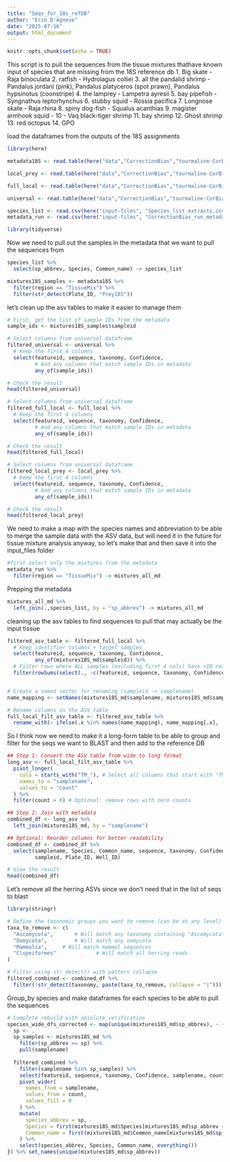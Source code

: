 ```yaml
---
title: "Seqs_for_18s_refDB"
author: "Erin D'Agnese"
date: "2025-07-16"
output: html_document
---
```


```r
knitr::opts_chunk$set(echo = TRUE)
```

This script is to pull the sequences from the tissue mixtures thathave known input of species that are missing from the 18S reference db
1. Big skate - Raja binoculata
2. ratfish - Hydrolagus colliei
3. all the pandalid shrimp - Pandalus jordani (pink), Pandalus platyceros (spot prawn), Pandalus hypsinotus (coonstripe)
4. the lamprey - Lampetra ayresii
5. bay pipefish - Syngnathus leptorhynchus
6. stubby squid - Rossia pacifica
7. Longnose skate - Raja rhina
8. spiny dog-fish - Squalus acanthias
9. magister armhook squid - 
10 - Vaq black-tiger shrimp
11. bay shrimp
12. Ghost shrimp
13. red octopus
14. GPO

load the dataframes from the outputs of the 18S assignments
```r
library(here)

metadata18S <- read.table(here("data","CorrectionBias","tourmaline-CorBias_18S_16072025","00-data","metadata.tsv"), sep = "\t", header = T, check.names = F)

local_prey <- read.table(here("data","CorrectionBias","tourmaline-CorBias_18S_16072025","02-output-dada2-pe-unfiltered","01-taxonomy-local-prey", "asv_taxa_sample_table.tsv"), sep = "\t", header = T, check.names = F)

full_local <- read.table(here("data","CorrectionBias","tourmaline-CorBias_18S_16072025","02-output-dada2-pe-unfiltered","01-taxonomy-full-local", "asv_taxa_sample_table.tsv"), sep = "\t", header = T, check.names = F)

universal <- read.table(here("data","CorrectionBias","tourmaline-CorBias_18S_16072025","02-output-dada2-pe-unfiltered","01-taxonomy-universal", "asv_taxa_sample_table.tsv"), sep = "\t", header = T, check.names = F)

species_list <- read.csv(here("input-files", "Species_list_extracts.csv"), header = T, check.names = F)
metadata_run <- read.csv(here("input-files", "CorrectionBias_run_metadata.csv"), header = T, check.names = F)
```


```r
library(tidyverse)

```

Now we need to pull out the samples in the metadata that we want to pull the sequences from
```r
species_list %>% 
  select(sp_abbrev, Species, Common_name) -> species_list

mixtures18S_samples <- metadata18S %>% 
  filter(region == "TissueMix") %>% 
  filter(str_detect(Plate_ID, "Prey18S"))

```

let's clean up the asv tables to make it easier to manage them
```r
# First, get the list of sample IDs from the metadata
sample_ids <- mixtures18S_samples$sampleid

# Select columns from universal dataframe
filtered_universal <- universal %>%
  # Keep the first 4 columns
  select(featureid, sequence, taxonomy, Confidence, 
         # And any columns that match sample IDs in metadata
         any_of(sample_ids))

# Check the result
head(filtered_universal)

```

```r
# Select columns from universal dataframe
filtered_full_local <- full_local %>%
  # Keep the first 4 columns
  select(featureid, sequence, taxonomy, Confidence, 
         # And any columns that match sample IDs in metadata
         any_of(sample_ids))

# Check the result
head(filtered_full_local)
```

```r
# Select columns from universal dataframe
filtered_local_prey <- local_prey %>%
  # Keep the first 4 columns
  select(featureid, sequence, taxonomy, Confidence, 
         # And any columns that match sample IDs in metadata
         any_of(sample_ids))

# Check the result
head(filtered_local_prey)
```

We need to make a map with the species names and abbreviation to be able to merge the sample data with the ASV data, but will need it in the future for tissue mixture analysis anyway, so let's make that and then save it into the input_files folder
```r
#first select only the mixtures from the metadata
metadata_run %>% 
  filter(region == "TissueMix") -> mixtures_all_md
```

Prepping the metadata
```r

mixtures_all_md %>% 
  left_join(.,species_list, by = "sp_abbrev") -> mixtures_all_md

```


cleaning up the asv tables to find sequences to pull that may actually be the input tissue
```r
filtered_asv_table <- filtered_full_local %>%
  # Keep identifier columns + target samples
  select(featureid, sequence, taxonomy, Confidence, 
         any_of(mixtures18S_md$sampleid)) %>%
  # Filter rows where ALL samples (excluding first 4 cols) have <10 reads
  filter(rowSums(select(., -c(featureid, sequence, taxonomy, Confidence)) >= 10) > 0)


# Create a named vector for renaming (sampleid -> samplename)
name_mapping <- setNames(mixtures18S_md$samplename, mixtures18S_md$sampleid)

# Rename columns in the ASV table
full_local_filt_asv_table <- filtered_asv_table %>%
  rename_with(~ ifelse(.x %in% names(name_mapping), name_mapping[.x], .x))
```

So I think now we need to make it a long-form table to be able to group and filter for the seqs we want to BLAST and then add to the reference DB
```r
## Step 1: Convert the ASV table from wide to long format
long_asv <- full_local_filt_asv_table %>%
  pivot_longer(
    cols = starts_with("TM_"), # Select all columns that start with "TM_"
    names_to = "samplename",
    values_to = "count"
  ) %>%
  filter(count > 0) # Optional: remove rows with zero counts

## Step 2: Join with metadata
combined_df <- long_asv %>%
  left_join(mixtures18S_md, by = "samplename")

## Optional: Reorder columns for better readability
combined_df <- combined_df %>%
  select(samplename, Species, Common_name, sequence, taxonomy, Confidence, count, featureid, sp_abbrev,
         sampleid, Plate_ID, Well_ID)

# View the result
head(combined_df)
```
Let's remove all the herring ASVs since we don't need that in the list of seqs to blast
```r
library(stringr)

# Define the taxonomic groups you want to remove (can be at any level)
taxa_to_remove <- c(
  "Ascomycota",       # Will match any taxonomy containing "Ascomycota"
  "Oomycota",         # Will match any oomycota
  "Mammalia",     # Will match mammal sequences
  "Clupeiformes"             # Will match all herring reads
)

# Filter using str_detect() with pattern collapse
filtered_combined <- combined_df %>%
  filter(!str_detect(taxonomy, paste(taxa_to_remove, collapse = "|")))
```

Group_by species and make dataframes for each species to be able to pull the sequences

```r
# Complete rebuild with absolute verification
species_wide_dfs_corrected <- map(unique(mixtures18S_md$sp_abbrev), ~ {
  sp <- .
  sp_samples <- mixtures18S_md %>% 
    filter(sp_abbrev == sp) %>% 
    pull(samplename)
  
  filtered_combined %>%
    filter(samplename %in% sp_samples) %>%
    select(featureid, sequence, taxonomy, Confidence, samplename, count) %>%
    pivot_wider(
      names_from = samplename,
      values_from = count,
      values_fill = 0
    ) %>%
    mutate(
      species_abbrev = sp,
      Species = first(mixtures18S_md$Species[mixtures18S_md$sp_abbrev == sp]),
      Common_name = first(mixtures18S_md$Common_name[mixtures18S_md$sp_abbrev == sp])
    ) %>%
    select(species_abbrev, Species, Common_name, everything())
}) %>% set_names(unique(mixtures18S_md$sp_abbrev))
```


